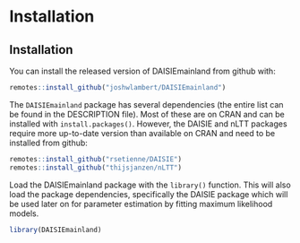# Installation

## Installation

You can install the released version of DAISIEmainland from github with:

``` r
remotes::install_github("joshwlambert/DAISIEmainland")
```

The `DAISIEmainland` package has several dependencies (the entire list can be
found in the DESCRIPTION file). Most of these are on CRAN and can be installed with
`install.packages()`. However, the DAISIE and nLTT packages require more
up-to-date version than available on CRAN and need to be installed from github:

``` r
remotes::install_github("rsetienne/DAISIE")
remotes::install_github("thijsjanzen/nLTT")
```

Load the DAISIEmainland package with the `library()` function. This will also
load the package dependencies, specifically the DAISIE package which will be
used later on for parameter estimation by fitting maximum likelihood models.

```r
library(DAISIEmainland)
```
